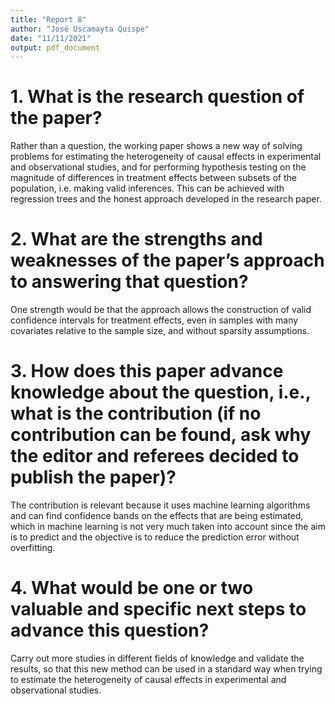 ---
title: "Report 8"
author: "José Uscamayta Quispe"
date: "11/11/2021"
output: pdf_document
---

# 1. What is the research question of the paper?

Rather than a question, the working paper shows a new way of solving problems for estimating the heterogeneity of causal effects in experimental and observational studies, and for performing hypothesis testing on the magnitude of differences in treatment effects between subsets of the population, i.e. making valid inferences. This can be achieved with regression trees and the honest approach developed in the research paper.

# 2. What are the strengths and weaknesses of the paper's approach to answering that question?

One strength would be that the approach allows the construction of valid confidence intervals for treatment effects, even in samples with many covariates relative to the sample size, and without sparsity assumptions.

# 3. How does this paper advance knowledge about the question, i.e., what is the contribution (if no contribution can be found, ask why the editor and referees decided to publish the paper)?

The contribution is relevant because it uses machine learning algorithms and can find confidence bands on the effects that are being estimated, which in machine learning is not very much taken into account since the aim is to predict and the objective is to reduce the prediction error without overfitting.

# 4. What would be one or two valuable and specific next steps to advance this question?

Carry out more studies in different fields of knowledge and validate the results, so that this new method can be used in a standard way when trying to estimate the heterogeneity of causal effects in experimental and observational studies.